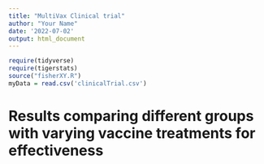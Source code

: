 ```yaml
---
title: "MultiVax Clinical trial"
author: "Your Name"
date: '2022-07-02'
output: html_document
---
```


```r
require(tidyverse)
require(tigerstats)
source("fisherXY.R")
myData = read.csv('clinicalTrial.csv')
```
# Results comparing different groups with varying vaccine treatments for effectiveness